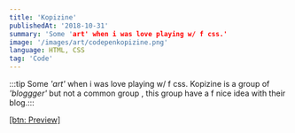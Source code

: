 ```yaml
---
title: 'Kopizine'
publishedAt: '2018-10-31'
summary: 'Some 'art' when i was love playing w/ f css.'
image: '/images/art/codepenkopizine.png'
language: HTML, CSS
tag: 'Code'
---
```



:::tip Some *'art'* when i was love playing w/ f css. Kopizine is a group of *'bloggger'* but not a common group , this group have a f nice idea with their blog.:::

[[btn: Preview]](https://codepen.io/yourbaemyb/pen/bmPBxr#color=outline#size=md)
